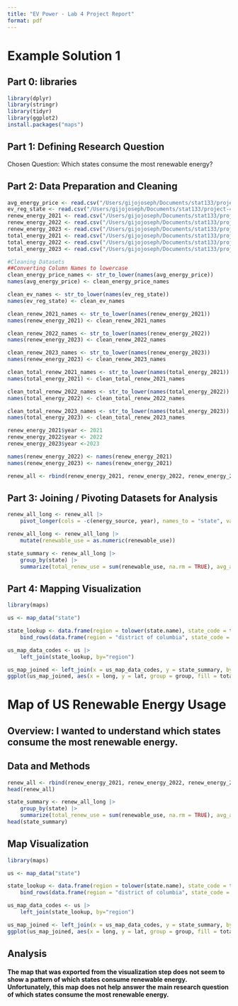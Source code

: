 ```yaml
---
title: "EV Power - Lab 4 Project Report"
format: pdf
---
```


# Example Solution 1

## **Part 0: libraries**

```r
library(dplyr)
library(stringr)
library(tidyr)
library(ggplot2)
install.packages("maps")
```

## **Part 1:** **Defining Research Question**

Chosen Question: Which states consume the most renewable energy?

## **Part 2: Data Preparation and Cleaning**

```r
avg_energy_price <- read.csv("/Users/gijojoseph/Documents/stat133/project-4/ev-power-chrisjoseph174-1/data/av-energy-price-2021-2023.csv")
ev_reg_state <- read.csv("/Users/gijojoseph/Documents/stat133/project-4/ev-power-chrisjoseph174-1/data/ev-registrations-by-state-2023.csv")
renew_energy_2021 <- read.csv("/Users/gijojoseph/Documents/stat133/project-4/ev-power-chrisjoseph174-1/data/renew-use-2021.csv")
renew_energy_2022 <- read.csv("/Users/gijojoseph/Documents/stat133/project-4/ev-power-chrisjoseph174-1/data/renew-use-2022.csv")
renew_energy_2023 <- read.csv("/Users/gijojoseph/Documents/stat133/project-4/ev-power-chrisjoseph174-1/data/renew-use-2023.csv")
total_energy_2021 <- read.csv("/Users/gijojoseph/Documents/stat133/project-4/ev-power-chrisjoseph174-1/data/total-use-2021.csv")
total_energy_2022 <- read.csv("/Users/gijojoseph/Documents/stat133/project-4/ev-power-chrisjoseph174-1/data/total-use-2022.csv")
total_energy_2023 <- read.csv("/Users/gijojoseph/Documents/stat133/project-4/ev-power-chrisjoseph174-1/data/total-use-2023.csv")

#Cleaning Datasets
##Converting Column Names to lowercase
clean_energy_price_names <- str_to_lower(names(avg_energy_price))
names(avg_energy_price) <- clean_energy_price_names

clean_ev_names <- str_to_lower(names(ev_reg_state))
names(ev_reg_state) <- clean_ev_names

clean_renew_2021_names <- str_to_lower(names(renew_energy_2021))
names(renew_energy_2021) <- clean_renew_2021_names

clean_renew_2022_names <- str_to_lower(names(renew_energy_2022))
names(renew_energy_2023) <- clean_renew_2022_names

clean_renew_2023_names <- str_to_lower(names(renew_energy_2023))
names(renew_energy_2023) <- clean_renew_2023_names

clean_total_renew_2021_names <- str_to_lower(names(total_energy_2021))
names(total_energy_2021) <- clean_total_renew_2021_names

clean_total_renew_2022_names <- str_to_lower(names(total_energy_2022))
names(total_energy_2022) <- clean_total_renew_2022_names

clean_total_renew_2023_names <- str_to_lower(names(total_energy_2023))
names(total_energy_2023) <- clean_total_renew_2023_names

renew_energy_2021$year <- 2021
renew_energy_2022$year <- 2022
renew_energy_2023$year <-2023

names(renew_energy_2022) <- names(renew_energy_2021)
names(renew_energy_2023) <- names(renew_energy_2021)

renew_all <- rbind(renew_energy_2021, renew_energy_2022, renew_energy_2023)
```

## **Part 3: Joining / Pivoting Datasets for Analysis**

```r
renew_all_long <- renew_all |>
    pivot_longer(cols = -c(energy_source, year), names_to = "state", values_to = "renewable_use")

renew_all_long <- renew_all_long |>
    mutate(renewable_use = as.numeric(renewable_use))

state_summary <- renew_all_long |>
    group_by(state) |>
    summarize(total_renew_use = sum(renewable_use, na.rm = TRUE), avg_annual_renew_use = mean(renewable_use, na.rm = TRUE))
```

## **Part 4: Mapping Visualization**

```r
library(maps)

us <- map_data("state")

state_lookup <- data.frame(region = tolower(state.name), state_code = tolower(state.abb)) |>
    bind_rows(data.frame(region = "district of columbia", state_code = "dc"))

us_map_data_codes <- us |>
    left_join(state_lookup, by="region")

us_map_joined <- left_join(x = us_map_data_codes, y = state_summary, by = c("state_code" = "state"))
ggplot(us_map_joined, aes(x = long, y = lat, group = group, fill = total_renew_use)) + geom_polygon(color = "white") + labs(title = "US Map of Renewable Energy Usage")
```

# Map of US Renewable Energy Usage

## Overview: I wanted to understand which states consume the most renewable energy.

## Data and Methods

```r
renew_all <- rbind(renew_energy_2021, renew_energy_2022, renew_energy_2023)
head(renew_all)

state_summary <- renew_all_long |>
    group_by(state) |>
    summarize(total_renew_use = sum(renewable_use, na.rm = TRUE), avg_annual_renew_use = mean(renewable_use, na.rm = TRUE))
head(state_summary)
```

## Map Visualization

```r
library(maps)

us <- map_data("state")

state_lookup <- data.frame(region = tolower(state.name), state_code = tolower(state.abb)) |>
    bind_rows(data.frame(region = "district of columbia", state_code = "dc"))

us_map_data_codes <- us |>
    left_join(state_lookup, by="region")

us_map_joined <- left_join(x = us_map_data_codes, y = state_summary, by = c("state_code" = "state"))
ggplot(us_map_joined, aes(x = long, y = lat, group = group, fill = total_renew_use)) + geom_polygon(color = "white") + labs(title = "US Map of Renewable Energy Usage")
```

## Analysis

#### The map that was exported from the visualization step does not seem to show a pattern of which states consume renewable energy. Unfortunately, this map does not help answer the main research question of which states consume the most renewable energy.